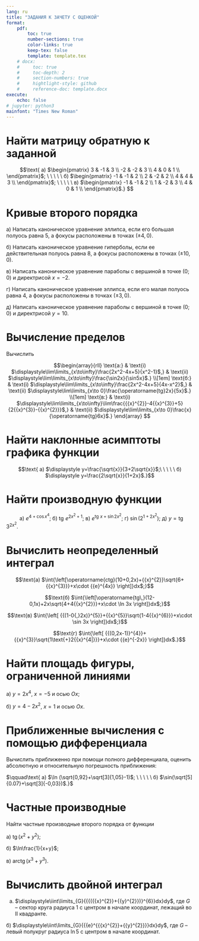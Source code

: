 ```yaml
---
lang: ru
title: "ЗАДАНИЯ К ЗАЧЕТУ С ОЦЕНКОЙ"
format:
    pdf:
        toc: true
        number-sections: true
        color-links: true
        keep-tex: false
        template: template.tex
    # docx:
    #     toc: true
    #     toc-depth: 2
    #     section-numbers: true
    #     hightlight-style: github
    #     reference-doc: template.docx
execute:
    echo: false
# jupyter: python3
mainfont: "Times New Roman"
---
```


# Найти матрицу обратную к заданной

$$\text{
a) $\begin{pmatrix}
  3 & -1 &  3 \\
 -2 & -2 &  3 \\
  4 &  0 &  1 \\
\end{pmatrix}$;
\ \ \ \ \ 
б) $\begin{pmatrix}
 -1 & -1 &  2 \\
  2 & -2 &  2 \\
  4 &  4 &  3 \\
\end{pmatrix}$;
\ \ \ \ \ 
в) $\begin{pmatrix}
 -1 & -1 &  2 \\
  1 & -2 &  3 \\
  4 &  0 &  1 \\
\end{pmatrix}$.}
$$

# Кривые второго порядка

а) Написать каноническое уравнение эллипса, если его большая полуось равна 5, а фокусы расположены в точках  $(\pm4, 0)$.

б) Написать каноническое уравнение гиперболы, если ее действительная полуось равна 8, а фокусы расположены в точках  $(\pm10, 0)$.

в) Написать каноническое уравнение параболы с вершиной в точке $(0; 0)$ и директрисой $x=-2$.

г) Написать каноническое уравнение эллипса, если его малая полуось равна 4, а фокусы расположены в точках  $(\pm3, 0)$.

д) Написать каноническое уравнение параболы с вершиной в точке $(0; 0)$ и директрисой $y=10$.

# Вычисление пределов

Вычислить

$$\begin{array}{rll}
\text{а:} & 
\text{i) $\displaystyle\lim\limits_{x\to\infty}\frac{2x^2-4x+5}{x^2-1}$,} &
\text{ii) $\displaystyle\lim\limits_{x\to\infty}\frac{\sin2x}{\sin5x}$.} 
\\[1em]
\text{б:} &
\text{i) $\displaystyle\lim\limits_{x\to\infty}\frac{2x^2-4x+5}{4x-x^2}$,} &
\text{ii) $\displaystyle\lim\limits_{x\to 0}\frac{\operatorname{tg}2x}{5x}$.}
\\[1em]
\text{в:} &
\text{i) $\displaystyle\lim\limits_{x\to\infty}\lim\frac{{{x}^{2}}-4{{x}^{3}}+5}{2{{x}^{3}}-{{x}^{2}}}$,} &
\text{ii) $\displaystyle\lim\limits_{x\to 0}\frac{x}{\operatorname{tg}6x}$.}
\end{array}
$$

# Найти наклонные асимптоты графика функции

$$\text{
а) $\displaystyle y=\frac{\sqrt{x}}{3+2\sqrt{x}}$;\ \ \ \ \ 
б) $\displaystyle y=\frac{2\sqrt{x}}{1+2x}$.}$$


# Найти производную функции

$\qquad\text{
а) $\displaystyle e^{4+\cos x^4}$; \ \ \ 
б) $\displaystyle\operatorname{tg}\,{{e}^{2{{x}^{2}}+1}}$;
\ \ \ 
в) $\displaystyle {{e}^{\operatorname{tg\,}x+\sin 2{{x}^{2}}}}$;
\ \ \ 
г) $\displaystyle\sin({{2}^{1+2{{x}^{2}}}})$;
\ \ \  
д) $y=\operatorname{tg}{{3}^{2{{x}^{2}}}}$.}$


# Вычислить неопределенный интеграл

$$\text{a) $\int{\left[\operatorname{ctg}(10+0,2x)+{{x}^{2}}\sqrt{6+{{x}^{3}}}+x\cdot {{e}^{4x}} \right]}dx$;}$$

$$\text{б) $\int{\left[\operatorname{tg\,}(12-0,1x)+2x\sqrt{4+4{{x}^{2}}}+x\cdot \ln 3x \right]}dx$;}$$

$$\text{в) $\int{\left[ {{(1-0{,}2x)}^{5}}+{{x}^{5}}\sqrt{1-4{{x}^{6}}}+x\cdot \sin 3x \right]}dx$;}$$

$$\text{г) $\int{\left[ {{(0,2x-1)}^{4}}+{{x}^{3}}\sqrt{1\text{+}2{{x}^{4|}}}+x\cdot {{e}^{-2x}} \right]}dx$.}$$


# Найти площадь фигуры, ограниченной линиями

а) $y=2{{x}^{4}}$, $x=-5$ и осью $Ox$;

б) $y=4-2x^2$, $x=1$ и осью $Ox$.

# Приближенные вычисления с помощью дифференциала

Вычислить приближенно при помощи полного дифференциала, оценить абсолютную и относительную погрешность приближения:

$\qquad\text{
а) $\ln (\sqrt{0,92}+\sqrt[3]{1,05}-1)$;
\ \ \ \ \ 
б) $\sin(\sqrt[5]{0.07}+\sqrt[3]{-0,03})$.}$

# Частные производные
Найти частные производные второго порядка от функции

а) $\operatorname{tg}({{x}^{2}}+{{y}^{2}})$;

б) $\ln\frac{1}{x+y}$;

в) $\operatorname{arctg}({{x}^{3}}+{{y}^{3}})$.

# Вычислить двойной интеграл

a) $\displaystyle\iint\limits_{G}{{{({{x}^{2}}+{{y}^{2}})}^{6}}dx}dy$,
где $G$ – сектор круга радиуса 1 с центром в начале координат, лежащий во II квадранте.

б) $\displaystyle\iint\limits_{G}{{{e}^{{{x}^{2}}+{{y}^{2}}}}dx}dy$, где $G$ – левый полукруг радиуса $\ln 5$ с центром в начале координат. 
